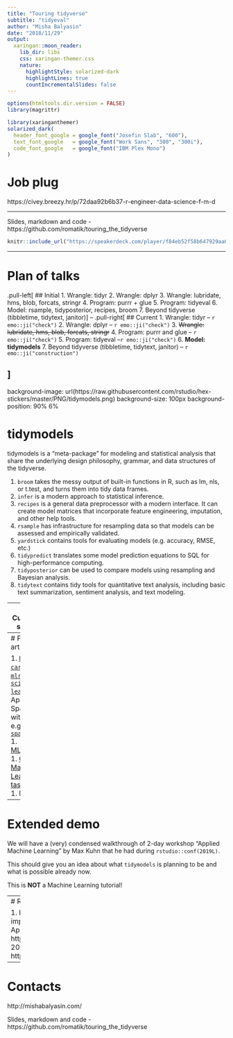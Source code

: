 ```yaml
---
title: "Touring tidyverse"
subtitle: "tidyeval"
author: "Misha Balyasin"
date: "2018/11/29"
output:
  xaringan::moon_reader:
    lib_dir: libs
    css: xaringan-themer.css
    nature:
      highlightStyle: solarized-dark
      highlightLines: true
      countIncrementalSlides: false  
---
```


```r
options(htmltools.dir.version = FALSE)
library(magrittr)
```
```r
library(xaringanthemer)
solarized_dark(
  header_font_google = google_font("Josefin Slab", "600"),
  text_font_google   = google_font("Work Sans", "300", "300i"),
  code_font_google   = google_font("IBM Plex Mono")
)
```

# Job plug

https://civey.breezy.hr/p/72daa92b6b37-r-engineer-data-science-f-m-d

---

Slides, markdown and code - https://github.com/romatik/touring_the_tidyverse

```r
knitr::include_url("https://speakerdeck.com/player/f84eb52f58b647929aa6fb3da5324a28?title=false&skipResize=true&slide=53")
```


---

# Plan of talks

.pull-left[
## Initial
1. Wrangle: tidyr
2. Wrangle: dplyr
3. Wrangle: lubridate, hms, blob, forcats, stringr
4. Program: purrr + glue
5. Program: tidyeval 
6. Model: rsample, tidyposterior, recipes, broom
7. Beyond tidyverse (tibbletime, tidytext, janitor)
]
--
.pull-right[
## Current
1. Wrangle: tidyr -- `r emo::ji("check")`
2. Wrangle: dplyr -- `r emo::ji("check")`
3. ~~Wrangle: lubridate, hms, blob, forcats, stringr~~
4. Program: purrr and glue -- `r emo::ji("check")`
5. Program: tidyeval --`r emo::ji("check")`
6. **Model: tidymodels** 
7. Beyond tidyverse (tibbletime, tidytext, janitor) -- `r emo::ji("construction")`

]
---
background-image: url(https://raw.githubusercontent.com/rstudio/hex-stickers/master/PNG/tidymodels.png)
background-size: 100px
background-position: 90% 6%

# tidymodels

tidymodels is a "meta-package" for modeling and statistical analysis that share the underlying design philosophy, grammar, and data structures of the tidyverse.

1. `broom` takes the messy output of built-in functions in R, such as lm, nls, or t.test, and turns them into tidy data frames.
1. `infer` is a modern approach to statistical inference.
1. `recipes` is a general data preprocessor with a modern interface. It can create model matrices that incorporate feature engineering, imputation, and other help tools.
1. `rsample` has infrastructure for resampling data so that models can be assessed and empirically validated.
1. `yardstick` contains tools for evaluating models (e.g. accuracy, RMSE, etc.)
1. `tidypredict` translates some model prediction equations to SQL for high-performance computing.
1. `tidyposterior` can be used to compare models using resampling and Bayesian analysis.
1. `tidytext` contains tidy tools for quantitative text analysis, including basic text summarization, sentiment analysis, and text modeling.

---
# Current state

1. Current version - `r packageVersion("tidymodels")`.
1. https://github.com/r-lib/tidymodels
1. Developed by __Max Kuhn__, Hadley Wickham.
1. Very early stage.

```r
tibble::tibble(package = c("broom", "infer", "recipes", "rsample", "yardstick", "tidypredict", "tidyposterior", "tidytext", "parsnip")) %>%
  dplyr::mutate(version = purrr::map_chr(package, ~as.character(packageVersion(.x))))
```

---
# Prior art

1. [`h2o`](https://github.com/h2oai/h2o-3)
1. [`caret`](https://topepo.github.io/caret/index.html)
1. [`mlr`](https://github.com/mlr-org/mlr)
1. [`scikit-learn`](https://scikit-learn.org/stable/index.html)
1. Apache Spark with, e.g., [`sparklyr`](https://spark.rstudio.com/)
1. [MLflow](https://mlflow.org/docs/latest/tutorial.html)
1. [CRAN Machine Learning taskview](https://cran.r-project.org/web/views/MachineLearning.html)
1. More?


---
# Extended demo

We will have a (very) condensed walkthrough of 2-day workshop "Applied Machine Learning" by Max Kuhn that he had during `rstudio::conf(2019L)`.

This should give you an idea about what `tidymodels` is planning to be and what is possible already now.

This is **NOT** a Machine Learning tutorial!

---
# Resources

1. https://tidymodels.github.io/model-implementation-principles/index.html
1. Applied Machine Learning workshop - https://github.com/topepo/rstudio-conf-2019
1. https://github.com/tidymodels/tidymodels

---
# Contacts

http://mishabalyasin.com/

Slides, markdown and code - https://github.com/romatik/touring_the_tidyverse

